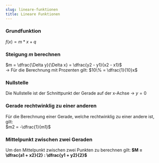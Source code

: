 ```yaml
---
slug: lineare-funktionen
title: Lineare Funktionen
---
```

### Grundfunktion
$f(x) = m * x + q$

### Steigung *m* berechnen
$m = \dfrac{\Delta y}{\Delta x} = \dfrac{y2 - y1}{x2 - x1}$<br />
-> Für die Berechnung mit Prozenten gilt: $10\% = \dfrac{1}{10}x$

### Nullstelle
Die Nullstelle ist der Schnittpunkt der Gerade auf der x-Achse -> $y = 0$

### Gerade rechtwinklig zu einer anderen
Für die Berechnung einer Gerade, welche rechtwinklig zu einer andere ist, gilt:<br />
$m2 = -\dfrac{1}{m1}$

### Mittelpunkt zwischen zwei Geraden
Um den Mittelpunkt zwischen zwei Punkten zu berechnen gilt:<b />
$M = \dfrac{a1 + x2}{2} : \dfrac{y1 + y2}{2}$